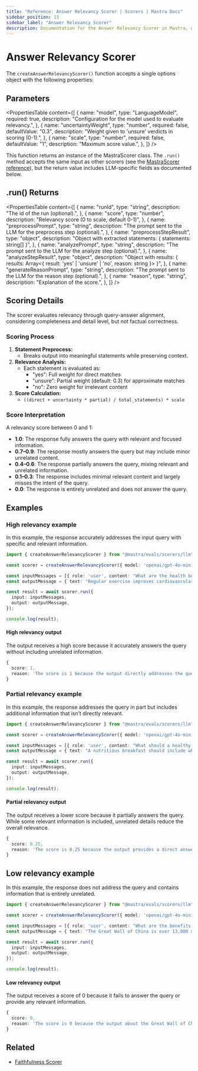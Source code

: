 ```yaml
---
title: "Reference: Answer Relevancy Scorer | Scorers | Mastra Docs"
sidebar_position: 13
sidebar_label: "Answer Relevancy Scorer"
description: Documentation for the Answer Relevancy Scorer in Mastra, which evaluates how well LLM outputs address the input query.
---
```


# Answer Relevancy Scorer

The `createAnswerRelevancyScorer()` function accepts a single options object with the following properties:

## Parameters

<PropertiesTable
  content={[
    {
      name: "model",
      type: "LanguageModel",
      required: true,
      description: "Configuration for the model used to evaluate relevancy.",
    },
    {
      name: "uncertaintyWeight",
      type: "number",
      required: false,
      defaultValue: "0.3",
      description: "Weight given to 'unsure' verdicts in scoring (0-1).",
    },
    {
      name: "scale",
      type: "number",
      required: false,
      defaultValue: "1",
      description: "Maximum score value.",
    },
  ]}
/>

This function returns an instance of the MastraScorer class. The `.run()` method accepts the same input as other scorers (see the [MastraScorer reference](./mastra-scorer)), but the return value includes LLM-specific fields as documented below.

## .run() Returns

<PropertiesTable
  content={[
    {
      name: "runId",
      type: "string",
      description: "The id of the run (optional).",
    },
    {
      name: "score",
      type: "number",
      description: "Relevancy score (0 to scale, default 0-1)",
    },
    {
      name: "preprocessPrompt",
      type: "string",
      description: "The prompt sent to the LLM for the preprocess step (optional).",
    },
    {
      name: "preprocessStepResult",
      type: "object",
      description: "Object with extracted statements: { statements: string[] }",
    },
    {
      name: "analyzePrompt",
      type: "string",
      description: "The prompt sent to the LLM for the analyze step (optional).",
    },
    {
      name: "analyzeStepResult",
      type: "object",
      description: "Object with results: { results: Array<{ result: 'yes' | 'unsure' | 'no', reason: string }> }",
    },
    {
      name: "generateReasonPrompt",
      type: "string",
      description: "The prompt sent to the LLM for the reason step (optional).",
    },
    {
      name: "reason",
      type: "string",
      description: "Explanation of the score.",
    },
  ]}
/>

## Scoring Details

The scorer evaluates relevancy through query-answer alignment, considering completeness and detail level, but not factual correctness.

### Scoring Process

1. **Statement Preprocess:**
   - Breaks output into meaningful statements while preserving context.
2. **Relevance Analysis:**
   - Each statement is evaluated as:
     - "yes": Full weight for direct matches
     - "unsure": Partial weight (default: 0.3) for approximate matches
     - "no": Zero weight for irrelevant content
3. **Score Calculation:**
   - `((direct + uncertainty * partial) / total_statements) * scale`

### Score Interpretation

A relevancy score between 0 and 1:

- **1.0**: The response fully answers the query with relevant and focused information.
- **0.7–0.9**: The response mostly answers the query but may include minor unrelated content.
- **0.4–0.6**: The response partially answers the query, mixing relevant and unrelated information.
- **0.1–0.3**: The response includes minimal relevant content and largely misses the intent of the query.
- **0.0**: The response is entirely unrelated and does not answer the query.

## Examples

### High relevancy example

In this example, the response accurately addresses the input query with specific and relevant information.

```typescript title="src/example-high-answer-relevancy.ts" showLineNumbers copy
import { createAnswerRelevancyScorer } from "@mastra/evals/scorers/llm";

const scorer = createAnswerRelevancyScorer({ model: 'openai/gpt-4o-mini' });

const inputMessages = [{ role: 'user', content: "What are the health benefits of regular exercise?" }];
const outputMessage = { text: "Regular exercise improves cardiovascular health, strengthens muscles, boosts metabolism, and enhances mental well-being through the release of endorphins." };

const result = await scorer.run({
  input: inputMessages,
  output: outputMessage,
});

console.log(result);
```

#### High relevancy output

The output receives a high score because it accurately answers the query without including unrelated information.

```typescript
{
  score: 1,
  reason: 'The score is 1 because the output directly addresses the question by providing multiple explicit health benefits of regular exercise, including improvements in cardiovascular health, muscle strength, metabolism, and mental well-being. Each point is relevant and contributes to a comprehensive understanding of the health benefits.'
}
```

### Partial relevancy example

In this example, the response addresses the query in part but includes additional information that isn’t directly relevant.

```typescript title="src/example-partial-answer-relevancy.ts" showLineNumbers copy
import { createAnswerRelevancyScorer } from "@mastra/evals/scorers/llm";

const scorer = createAnswerRelevancyScorer({ model: 'openai/gpt-4o-mini' });

const inputMessages = [{ role: 'user', content: "What should a healthy breakfast include?" }];
const outputMessage = { text: "A nutritious breakfast should include whole grains and protein. However, the timing of your breakfast is just as important - studies show eating within 2 hours of waking optimizes metabolism and energy levels throughout the day." };

const result = await scorer.run({
  input: inputMessages,
  output: outputMessage,
});

console.log(result);
```

#### Partial relevancy output

The output receives a lower score because it partially answers the query. While some relevant information is included, unrelated details reduce the overall relevance.

```typescript
{
  score: 0.25,
  reason: 'The score is 0.25 because the output provides a direct answer by mentioning whole grains and protein as components of a healthy breakfast, which is relevant. However, the additional information about the timing of breakfast and its effects on metabolism and energy levels is not directly related to the question, leading to a lower overall relevance score.'
}
```

## Low relevancy example

In this example, the response does not address the query and contains information that is entirely unrelated.

```typescript title="src/example-low-answer-relevancy.ts" showLineNumbers copy
import { createAnswerRelevancyScorer } from "@mastra/evals/scorers/llm";

const scorer = createAnswerRelevancyScorer({ model: 'openai/gpt-4o-mini' });

const inputMessages = [{ role: 'user', content: "What are the benefits of meditation?" }];
const outputMessage = { text: "The Great Wall of China is over 13,000 miles long and was built during the Ming Dynasty to protect against invasions." };

const result = await scorer.run({
  input: inputMessages,
  output: outputMessage,
});

console.log(result);
```

#### Low relevancy output

The output receives a score of 0 because it fails to answer the query or provide any relevant information.

```typescript
{
  score: 0,
  reason: 'The score is 0 because the output about the Great Wall of China is completely unrelated to the benefits of meditation, providing no relevant information or context that addresses the input question.'
}
```

## Related

- [Faithfulness Scorer](./faithfulness)